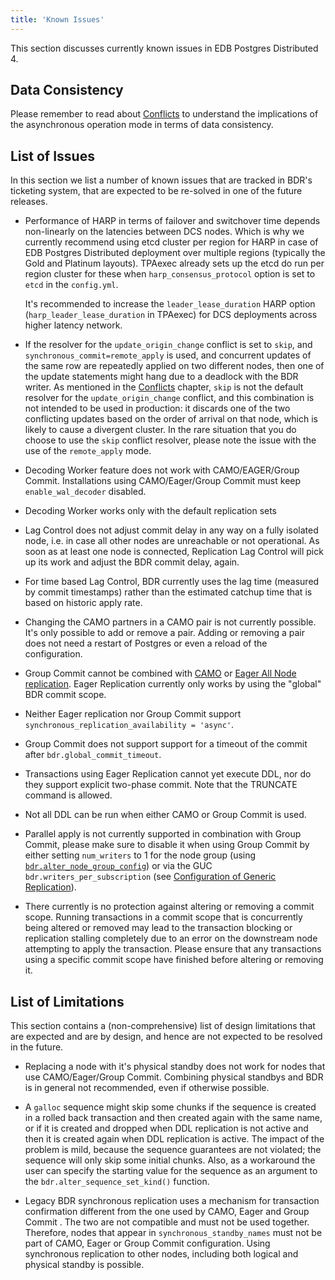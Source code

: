 ```yaml
---
title: 'Known Issues'
---
```


This section discusses currently known issues in EDB Postgres Distributed 4.

## Data Consistency

Please remember to read about [Conflicts](conflicts) to understand
the implications of the asynchronous operation mode in terms of data
consistency.

## List of Issues

In this section we list a number of known issues that are tracked in BDR's
ticketing system, that are expected to be re-solved in one of the future
releases.

-   Performance of HARP in terms of failover and switchover time depends
    non-linearly on the latencies between DCS nodes. Which is why
    we currently recommend using etcd cluster per region for HARP in case
    of EDB Postgres Distributed deployment over multiple regions (typically
    the Gold and Platinum layouts). TPAexec already sets up the etcd do run
    per region cluster for these when `harp_consensus_protocol` option
    is set to `etcd` in the `config.yml`.

    It's recommended to increase the `leader_lease_duration` HARP option
    (`harp_leader_lease_duration` in TPAexec) for DCS deployments across higher
    latency network.

-   If the resolver for the `update_origin_change` conflict
    is set to `skip`, and `synchronous_commit=remote_apply` is used, and
    concurrent updates of the same row are repeatedly applied on two
    different nodes, then one of the update statements might hang due
    to a deadlock with the BDR writer.  As mentioned in the
    [Conflicts](conflicts) chapter, `skip` is not the default
    resolver for the `update_origin_change` conflict, and this
    combination is not intended to be used in production: it discards
    one of the two conflicting updates based on the order of arrival
    on that node, which is likely to cause a divergent cluster.
    In the rare situation that you do choose to use the `skip`
    conflict resolver, please note the issue with the use of the
    `remote_apply` mode.

-   Decoding Worker feature does not work with CAMO/EAGER/Group Commit.
    Installations using CAMO/Eager/Group Commit must keep `enable_wal_decoder`
    disabled.

-   Decoding Worker works only with the default replication sets

-   Lag Control does not adjust commit delay in any way on a fully
    isolated node, i.e. in case all other nodes are unreachable or not
    operational. As soon as at least one node is connected, Replication
    Lag Control will pick up its work and adjust the BDR commit delay,
    again.

-   For time based Lag Control, BDR currently uses the lag time (measured
    by commit timestamps) rather than the estimated catchup time that is
    based on historic apply rate.

-   Changing the CAMO partners in a CAMO pair is not currently possible.
    It's only possible to add or remove a pair.
    Adding or removing a pair does not need a restart of Postgres or even a
    reload of the configuration.

-   Group Commit cannot be combined with [CAMO](camo) or [Eager All Node
    replication](eager). Eager Replication currently only works by using the
    "global" BDR commit scope.

-   Neither Eager replication nor Group Commit support
   `synchronous_replication_availability = 'async'`.

-   Group Commit does not support support for a timeout of the
    commit after `bdr.global_commit_timeout`.

-   Transactions using Eager Replication cannot yet execute DDL,
    nor do they support explicit two-phase commit.
    Note that the TRUNCATE command is allowed.

-   Not all DDL can be run when either CAMO or Group Commit is used.

-   Parallel apply is not currently supported in combination with Group
    Commit, please make sure to disable it when using Group Commit by
    either setting `num_writers` to 1 for the node group (using
    [`bdr.alter_node_group_config`](nodes#bdralter_node_group_config)) or
    via the GUC `bdr.writers_per_subscription` (see
    [Configuration of Generic Replication](configuration#generic-replication)).

-   There currently is no protection against altering or removing a commit
    scope. Running transactions in a commit scope that is concurrently
    being altered or removed may lead to the transaction blocking or
    replication stalling completely due to an error on the downstream node
    attempting to apply the transaction. Please ensure that any transactions
    using a specific commit scope have finished before altering or removing it.

## List of Limitations

This section contains a (non-comprehensive) list of design limitations that are
expected and are by design, and hence are not expected to be resolved in the
future.

-   Replacing a node with it's physical standby does not work for nodes that
    use CAMO/Eager/Group Commit. Combining physical standbys and BDR is in
    general not recommended, even if otherwise possible.

-   A `galloc` sequence might skip some chunks if the
    sequence is created in a rolled back transaction and then created
    again with the same name, or if it is created and dropped when DDL
    replication is not active and then it is created again when DDL
    replication is active.
    The impact of the problem is mild, because the sequence
    guarantees are not violated; the sequence will only skip some
    initial chunks. Also, as a workaround the user can specify the
    starting value for the sequence as an argument to the
    `bdr.alter_sequence_set_kind()` function.

-   Legacy BDR synchronous replication uses a mechanism for transaction
    confirmation different from the one used by CAMO, Eager and Group Commit .
    The two are not compatible and must not be used together. Therefore, nodes
    that appear in `synchronous_standby_names` must not be part of CAMO, Eager
    or Group Commit configuration. Using synchronous replication to other nodes,
    including both logical and physical standby is possible.
